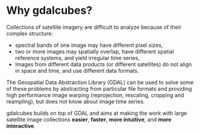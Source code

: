 
# Why gdalcubes?


Collections of satellite imagery are difficult to analyze because of their complex structure:

- spectral bands of one image may have different pixel sizes,
- two or more images may spatially overlap, have different spatial reference systems, and yield irregular time series,
- Images from different data products (or different satellites) do not align in space and time, and use different data formats.

The Geospatial Data Abstraction Library (GDAL) can be used to solve some of these problems by
abstracting from particular file formats and providing high performance image warping (reprojection, rescaling, cropping and reampling), but does
not know about image time series. 


gdalcubes builds on top of GDAL and aims at making the work with large satellite image collections **easier**, **faster**, **more intuitive**, and **more interactive**.




